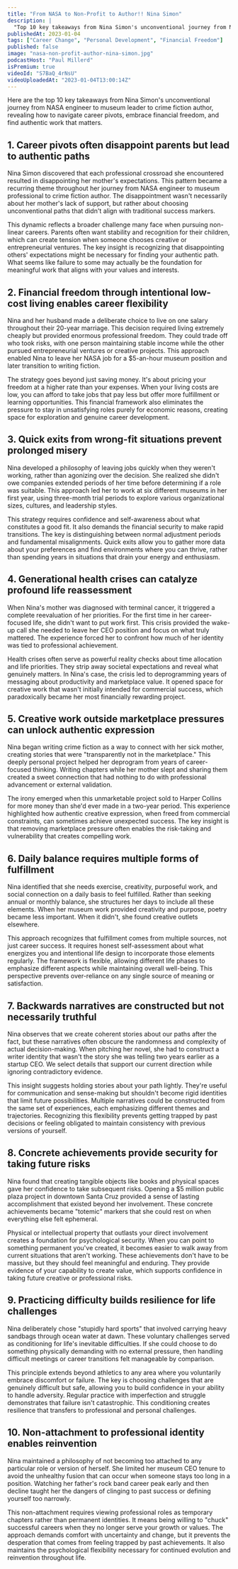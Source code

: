 ```yaml
---
title: "From NASA to Non-Profit to Author!! Nina Simon"
description: |
  "Top 10 key takeaways from Nina Simon's unconventional journey from NASA engineer to museum leader to crime fiction author, revealing how to navigate career pivots, embrace financial freedom, and find authentic work that matters."
publishedAt: 2023-01-04
tags: ["Career Change", "Personal Development", "Financial Freedom"]
published: false
image: "nasa-non-profit-author-nina-simon.jpg"
podcastHost: "Paul Millerd"
isPremium: true
videoId: "S7BaQ_4rNsU"
videoUploadedAt: "2023-01-04T13:00:14Z"
---
```



<PodcastSummaryPageLayout frontmatter={frontmatter}>
Here are the top 10 key takeaways from Nina Simon's unconventional journey from NASA engineer to museum leader to crime fiction author, revealing how to navigate career pivots, embrace financial freedom, and find authentic work that matters.

## 1. Career pivots often disappoint parents but lead to authentic paths

Nina Simon discovered that each professional crossroad she encountered resulted in disappointing her mother's expectations. This pattern became a recurring theme throughout her journey from NASA engineer to museum professional to crime fiction author. The disappointment wasn't necessarily about her mother's lack of support, but rather about choosing unconventional paths that didn't align with traditional success markers.

This dynamic reflects a broader challenge many face when pursuing non-linear careers. Parents often want stability and recognition for their children, which can create tension when someone chooses creative or entrepreneurial ventures. The key insight is recognizing that disappointing others' expectations might be necessary for finding your authentic path. What seems like failure to some may actually be the foundation for meaningful work that aligns with your values and interests.

## 2. Financial freedom through intentional low-cost living enables career flexibility

Nina and her husband made a deliberate choice to live on one salary throughout their 20-year marriage. This decision required living extremely cheaply but provided enormous professional freedom. They could trade off who took risks, with one person maintaining stable income while the other pursued entrepreneurial ventures or creative projects. This approach enabled Nina to leave her NASA job for a $5-an-hour museum position and later transition to writing fiction.

The strategy goes beyond just saving money. It's about pricing your freedom at a higher rate than your expenses. When your living costs are low, you can afford to take jobs that pay less but offer more fulfillment or learning opportunities. This financial framework also eliminates the pressure to stay in unsatisfying roles purely for economic reasons, creating space for exploration and genuine career development.

## 3. Quick exits from wrong-fit situations prevent prolonged misery

Nina developed a philosophy of leaving jobs quickly when they weren't working, rather than agonizing over the decision. She realized she didn't owe companies extended periods of her time before determining if a role was suitable. This approach led her to work at six different museums in her first year, using three-month trial periods to explore various organizational sizes, cultures, and leadership styles.

This strategy requires confidence and self-awareness about what constitutes a good fit. It also demands the financial security to make rapid transitions. The key is distinguishing between normal adjustment periods and fundamental misalignments. Quick exits allow you to gather more data about your preferences and find environments where you can thrive, rather than spending years in situations that drain your energy and enthusiasm.

## 4. Generational health crises can catalyze profound life reassessment

When Nina's mother was diagnosed with terminal cancer, it triggered a complete reevaluation of her priorities. For the first time in her career-focused life, she didn't want to put work first. This crisis provided the wake-up call she needed to leave her CEO position and focus on what truly mattered. The experience forced her to confront how much of her identity was tied to professional achievement.

Health crises often serve as powerful reality checks about time allocation and life priorities. They strip away societal expectations and reveal what genuinely matters. In Nina's case, the crisis led to deprogramming years of messaging about productivity and marketplace value. It opened space for creative work that wasn't initially intended for commercial success, which paradoxically became her most financially rewarding project.

## 5. Creative work outside marketplace pressures can unlock authentic expression

Nina began writing crime fiction as a way to connect with her sick mother, creating stories that were "transparently not in the marketplace." This deeply personal project helped her deprogram from years of career-focused thinking. Writing chapters while her mother slept and sharing them created a sweet connection that had nothing to do with professional advancement or external validation.

The irony emerged when this unmarketable project sold to Harper Collins for more money than she'd ever made in a two-year period. This experience highlighted how authentic creative expression, when freed from commercial constraints, can sometimes achieve unexpected success. The key insight is that removing marketplace pressure often enables the risk-taking and vulnerability that creates compelling work.

## 6. Daily balance requires multiple forms of fulfillment

Nina identified that she needs exercise, creativity, purposeful work, and social connection on a daily basis to feel fulfilled. Rather than seeking annual or monthly balance, she structures her days to include all these elements. When her museum work provided creativity and purpose, poetry became less important. When it didn't, she found creative outlets elsewhere.

This approach recognizes that fulfillment comes from multiple sources, not just career success. It requires honest self-assessment about what energizes you and intentional life design to incorporate those elements regularly. The framework is flexible, allowing different life phases to emphasize different aspects while maintaining overall well-being. This perspective prevents over-reliance on any single source of meaning or satisfaction.

## 7. Backwards narratives are constructed but not necessarily truthful

Nina observes that we create coherent stories about our paths after the fact, but these narratives often obscure the randomness and complexity of actual decision-making. When pitching her novel, she had to construct a writer identity that wasn't the story she was telling two years earlier as a startup CEO. We select details that support our current direction while ignoring contradictory evidence.

This insight suggests holding stories about your path lightly. They're useful for communication and sense-making but shouldn't become rigid identities that limit future possibilities. Multiple narratives could be constructed from the same set of experiences, each emphasizing different themes and trajectories. Recognizing this flexibility prevents getting trapped by past decisions or feeling obligated to maintain consistency with previous versions of yourself.

## 8. Concrete achievements provide security for taking future risks

Nina found that creating tangible objects like books and physical spaces gave her confidence to take subsequent risks. Opening a $5 million public plaza project in downtown Santa Cruz provided a sense of lasting accomplishment that existed beyond her involvement. These concrete achievements became "totemic" markers that she could rest on when everything else felt ephemeral.

Physical or intellectual property that outlasts your direct involvement creates a foundation for psychological security. When you can point to something permanent you've created, it becomes easier to walk away from current situations that aren't working. These achievements don't have to be massive, but they should feel meaningful and enduring. They provide evidence of your capability to create value, which supports confidence in taking future creative or professional risks.

## 9. Practicing difficulty builds resilience for life challenges

Nina deliberately chose "stupidly hard sports" that involved carrying heavy sandbags through ocean water at dawn. These voluntary challenges served as conditioning for life's inevitable difficulties. If she could choose to do something physically demanding with no external pressure, then handling difficult meetings or career transitions felt manageable by comparison.

This principle extends beyond athletics to any area where you voluntarily embrace discomfort or failure. The key is choosing challenges that are genuinely difficult but safe, allowing you to build confidence in your ability to handle adversity. Regular practice with imperfection and struggle demonstrates that failure isn't catastrophic. This conditioning creates resilience that transfers to professional and personal challenges.

## 10. Non-attachment to professional identity enables reinvention

Nina maintained a philosophy of not becoming too attached to any particular role or version of herself. She limited her museum CEO tenure to avoid the unhealthy fusion that can occur when someone stays too long in a position. Watching her father's rock band career peak early and then decline taught her the dangers of clinging to past success or defining yourself too narrowly.

This non-attachment requires viewing professional roles as temporary chapters rather than permanent identities. It means being willing to "chuck" successful careers when they no longer serve your growth or values. The approach demands comfort with uncertainty and change, but it prevents the desperation that comes from feeling trapped by past achievements. It also maintains the psychological flexibility necessary for continued evolution and reinvention throughout life.

</PodcastSummaryPageLayout>
